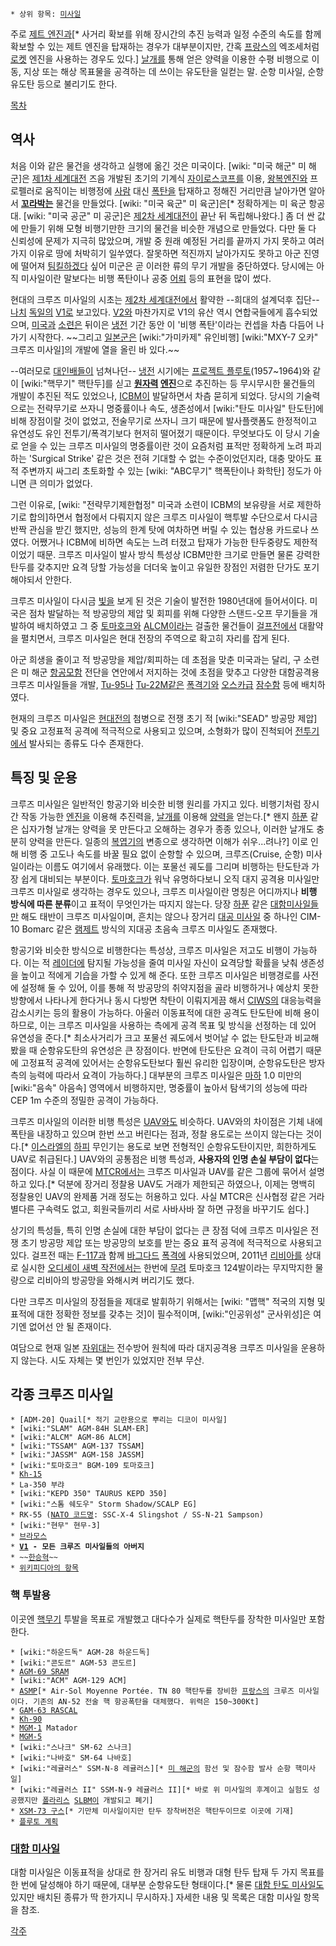  * 상위 항목: [[미사일]]

주로 [[제트 엔진]]과[* 사거리 확보를 위해 장시간의 추진 능력과 일정 수준의 속도를 함께 확보할 수 있는 제트 엔진을 탑재하는 경우가 대부분이지만, 간혹 [[프랑스]]의 엑조세처럼 [[로켓]] 엔진을 사용하는 경우도 있다.] [[날개]]를 통해 얻은 양력을 이용한 수평 비행으로 이동, 지상 또는 해상 목표물을 공격하는 데 쓰이는 유도탄을 일컫는 말. 순항 미사일, 순항 유도탄 등으로 불리기도 한다.

[[목차]]

== 역사 ==
처음 이와 같은 물건을 생각하고 실행에 옮긴 것은 미국이다. [wiki: "미국 해군" 미 해군]은 [[제1차 세계대전]] 즈음 개발된 초기의 기계식 [[자이로스코프]]를 이용, [[왕복엔진]]와 프로펠러로 움직이는 비행정에 [[사람]] 대신 [[폭탄]]을 탑재하고 정해진 거리만큼 날아가면 알아서 '''[[꼬라박]]는''' 물건을 만들었다. [wiki: "미국 육군" 미 육군]은[* 정확하게는 미 육군 항공대. [wiki: "미국 공군" 미 공군]은 [[제2차 세계대전]]이 끝난 뒤 독립해나왔다.] 좀 더 싼 값에 만들기 위해 모형 비행기만한 크기의 물건을 비슷한 개념으로 만들었다. 다만 둘 다 신뢰성에 문제가 지극히 많았으며, 개발 중 원래 예정된 거리를 끝까지 가지 못하고 여러가지 이유로 땅에 처박히기 일쑤였다. 잘못하면 적진까지 날아가지도 못하고 아군 진영에 떨어져 [[팀킬]]하겠다 싶어 미군은 곧 이러한 류의 무기 개발을 중단하였다. 당시에는 아직 미사일이란 말보다는 비행 폭탄이나 공중 [[어뢰]] 등의 표현을 많이 썼다.

현대의 크루즈 미사일의 시초는 [[제2차 세계대전]]에서 활약한 --희대의 설계덕후 집단-- [[나치]] [[독일]]의 [[V1]]로 보고있다. [[V2]]와 마찬가지로 V1의 유산 역시 연합국들에게 흡수되었으며, [[미국]]과 [[소련]]은 뒤이은 [[냉전]] 기간 동안 이 '비행 폭탄'이라는 컨셉을 차츰 다듬어 나가기 시작한다. ~~그리고 [[일본군]]은 [wiki:"가미카제" 유인비행] [wiki:"MXY-7 오카" 크루즈 미사일]의 개발에 열을 올린 바 있다.~~

--여러모로 [[대인배]]들이 넘쳐나던-- [[냉전]] 시기에는 [[프로젝트 플루토]](1957~1964)와 같이 [wiki:"핵무기" 핵탄두]를 싣고 '''[[원자력]] [[엔진]]'''으로 추진하는 등 무시무시한 물건들의 개발이 추진된 적도 있었으나, [[ICBM]]이 발달하면서 차츰 묻히게 되었다. 당시의 기술력으로는 전략무기로 쓰자니 명중률이나 속도, 생존성에서 [wiki:"탄도 미사일" 탄도탄]에 비해 장점이랄 것이 없었고, 전술무기로 쓰자니 크기 때문에 발사플랫폼도 한정적이고 유연성도 유인 전투기/폭격기보다 현저히 떨어졌기 때문이다. 무엇보다도 이 당시 기술로 얻을 수 있는 크루즈 미사일의 명중률이란 것이 요즘처럼 표적만 정확하게 노려 파괴하는 'Surgical  Strike' 같은 것은 전혀 기대할 수 없는 수준이었던지라, 대충 맞아도 표적 주변까지 싸그리 초토화할 수 있는 [wiki: "ABC무기" 핵폭탄이나 화학탄] 정도가 아니면 큰 의미가 없었다.

그런 이유로, [wiki: "전략무기제한협정" 미국과 소련이 ICBM의 보유량을 서로 제한하기로 합의]하면서 협정에서 다뤄지지 않은 크루즈 미사일이 핵투발 수단으로서 다시금 반짝 관심을 받긴 했지만, 성능의 한계 탓에 여차하면 버릴 수 있는 협상용 카드로나 쓰였다. 어쨌거나 ICBM에 비하면 속도는 느려 터졌고 탑재가 가능한 탄두중량도 제한적이었기 때문. 크루즈 미사일이 발사 방식 특성상 ICBM만한 크기로 만들면 물론 강력한 탄두를 갖추지만 요격 당할 가능성을 더더욱 높이고 유일한 장점인 저렴한 단가도 포기해야되서 안한다.

크루즈 미사일이 다시금 [[빛]]을 보게 된 것은 기술이 발전한 1980년대에 들어서이다. 미국은 점차 발달하는 적 방공망의 제압 및 회피를 위해 다양한 스탠드-오프 무기들을 개발하여 배치하였고 그 중 [[토마호크]]와 [[ALCM]]이라는 걸출한 물건들이 [[걸프전]]에서 대활약을 펼치면서, 크루즈 미사일은 현대 전장의 주역으로 확고히 자리를 잡게 된다.

아군 희생을 줄이고 적 방공망을 제압/회피하는 데 초점을 맞춘 미국과는 달리, 구 소련은 미 해군 [[항공모함]] 전단을 연안에서 저지하는 것에 초점을 맞추고 다양한 대함공격용 크루즈 미사일들을 개발, [[Tu-95]]나 [[Tu-22M]]같은 [[폭격기]]와 [[오스카급]] [[잠수함]] 등에 배치하였다.

현재의 크루즈 미사일은 [[현대전]]의 첨병으로 전쟁 초기 적 [wiki:"SEAD" 방공망 제압] 및 중요 고정표적 공격에 적극적으로 사용되고 있으며, 소형화가 많이 진척되어 [[전투기]]에서 발사되는 종류도 다수 존재한다.

== 특징 및 운용 ==
크루즈 미사일은 일반적인 항공기와 비슷한 비행 원리를 가지고 있다. 비행기처럼 장시간 작동 가능한 [[엔진]]을 이용해 추진력을, [[날개]]를 이용해 [[양력]]을 얻는다.[* 왠지 [[하푼]] 같은 십자가형 날개는 양력을 못 만든다고 오해하는 경우가 종종 있으나, 이러한 날개도 충분히 양력을 만든다. 일종의 [[복엽기]]의 변종으로 생각하면 이해가 쉬우...려나?] 이로 인해 비행 중 고도나 속도를 바꿀 필요 없이 순항할 수 있으며, 크루즈(Cruise, 순항) 미사일이라는 이름도 여기에서 유래했다. 이는 포물선 궤도를 그리며 비행하는 탄도탄과 가장 쉽게 대비되는 부분이다. [[토마호크]]가 워낙 유명하다보니 오직 대지 공격용 미사일만 크루즈 미사일로 생각하는 경우도 있으나, 크루즈 미사일이란 명칭은 어디까지나 '''비행 방식에 따른 분류'''이고 표적이 무엇인가는 따지지 않는다. 당장 [[하푼]] 같은 [[대함미사일]]들만 해도 태반이 크루즈 미사일이며, 흔치는 않으나 장거리 [[대공 미사일]] 중 하나인 CIM-10  Bomarc 같은 [[램제트]] 방식의 지대공 초음속 크루즈 미사일도 존재했다.

항공기와 비슷한 방식으로 비행한다는 특성상, 크루즈 미사일은 저고도 비행이 가능하다. 이는 적 [[레이더]]에 탐지될 가능성을 줄여 미사일 자신이 요격당할 확률을 낮춰 생존성을 높이고 적에게 기습을 가할 수 있게 해 준다. 또한 크루즈 미사일은 비행경로를 사전에 설정해 둘 수 있어, 이를 통해 적 방공망의 취약지점을 골라 비행하거나 예상치 못한 방향에서 나타나게 한다거나 동시 다방면 착탄이 이뤄지게끔 해서 [[CIWS]]의 대응능력을 감소시키는 등의 활용이 가능하다. 아울러 이동표적에 대한 공격도 탄도탄에 비해 용이하므로, 이는 크루즈 미사일을 사용하는 측에게 공격 목표 및 방식을 선정하는 데 있어 유연성을 준다.[* 최소사거리가 크고 포물선 궤도에서 벗어날 수 없는 탄도탄과 비교해 봤을 때 순항유도탄의 유연성은 큰 장점이다. 반면에 탄도탄은 요격이 극히 어렵기 때문에 고정표적 공격에 있어서는 순항유도탄보다 훨씬 유리한 입장이며, 순항유도탄은 방자 측의 능력에 따라서 요격이 가능하다.] 대부분의 크루즈 미사일은 [[마하]] 1.0 미만의 [wiki:"음속" 아음속] 영역에서 비행하지만, 명중률이 높아서 탐색기의 성능에 따라 CEP 1m 수준의 정밀한 공격이 가능하다.

크루즈 미사일의 이러한 비행 특성은 [[UAV]]와도 비슷하다. UAV와의 차이점은 기체 내에 폭탄을 내장하고 있으며 한번 쓰고 버린다는 점과, 정찰 용도로는 쓰이지 않는다는 것이다.[* [[이스라엘]]의 [[하피]] 무인기는 용도로 보면 전형적인 순항유도탄이지만, 희한하게도 UAV로 취급된다.] UAV와의 공통점은 비행 특성과, '''사용자의 인명 손실 부담이 없다'''는 점이다. 사실 이 때문에 [[MTCR]]에서는 크루즈 미사일과 UAV를 같은 그룹에 묶어서 설명하고 있다.[* 덕분에 장거리 정찰용 UAV도 거래가 제한되곤 하였으나, 이제는 명백히 정찰용인 UAV의 완제품 거래 정도는 허용하고 있다. 사실 MTCR은 신사협정 같은 거라 별다른 구속력도 없고, 회원국들끼리 서로 사바사바 잘 하면 규정을 바꾸기도 쉽다.]

상기의 특성들, 특히 인명 손실에 대한 부담이 없다는 큰 장점 덕에 크루즈 미사일은 전쟁 초기 방공망 제압 또는 방공망의 보호를 받는 중요 표적 공격에 적극적으로 사용되고 있다. 걸프전 때는 [[F-117]]과 함께 [[바그다드]] [[폭격]]에 사용되었으며, 2011년 [[리비아]]를 상대로 실시한 [[오디세이 새벽 작전]]에서는 한번에 [[무려]] 토마호크 124발이라는 무지막지한 물량으로 리비아의 방공망을 와해시켜 버리기도 했다.

다만 크루즈 미사일의 장점들을 제대로 발휘하기 위해서는 [wiki: "맵핵" 적국의 지형 및 표적에 대한 정확한 정보를 갖추는 것]이 필수적이며, [wiki:"인공위성" 군사위성]은 여기엔 없어선 안 될 존재이다.

여담으로 현재 일본 [[자위대]]는 전수방어 원칙에 따라 대지공격용 크루즈 미사일을 운용하지 않는다. 시도 자체는 몇 번인가 있었지만 전부 무산.

== 각종 크루즈 미사일 ==
 * [ADM-20] Quail[* 적기 교란용으로 뿌리는 디코이 미사일]
 * [wiki:"SLAM" AGM-84H SLAM-ER]
 * [wiki:"ALCM" AGM-86 ALCM]
 * [wiki:"TSSAM" AGM-137 TSSAM]
 * [wiki:"JASSM" AGM-158 JASSM]
 * [wiki:"토마호크" BGM-109 토마호크]
 * [[Kh-15]]
 * La-350 부랴
 * [wiki:"KEPD 350" TAURUS KEPD 350]
 * [wiki:"스톰 쉐도우" Storm Shadow/SCALP EG]
 * RK-55 ([[NATO 코드명]]: SSC-X-4 Slingshot / SS-N-21 Sampson)
 * [wiki:"현무" 현무-3]
 * [[브라모스]]
 * '''[[V1]] - 모든 크루즈 미사일들의 아버지'''
 * ~~[[한승혁]]~~
 * [http://en.m.wikipedia.org/wiki/Cruise_missile 위키피디아의 항목]

=== 핵 투발용 ===
이곳엔 [[핵무기]] 투발을 목표로 개발했고 대다수가 실제로 핵탄두를 장착한 미사일만 포함한다.
 * [wiki:"하운드독" AGM-28 하운드독]
 * [wiki:"콘도르" AGM-53 콘도르]
 * [[AGM-69 SRAM]]
 * [wiki:"ACM" AGM-129 ACM]
 * [[ASMP]][* Air-Sol Moyenne Portée. TN 80 핵탄두를 장비한 [[프랑스]]의 크루즈 미사일이다. 기존의 AN-52 전술 핵 항공폭탄을 대체했다. 위력은 150~300Kt]
 * [[GAM-63 RASCAL]]
 * [[Kh-90]]
 * [[MGM-1]] Matador
 * [[MGM-5]]
 * [wiki:"스나크" SM-62 스나크]
 * [wiki:"나바호" SM-64 나바호]
 * [wiki:"레귤러스" SSM-N-8 레귤러스][* [[미 해군]]의 함선 및 잠수함 발사 순항 핵미사일]
 * [wiki:"레귤러스 II" SSM-N-9 레귤러스 II][* 바로 위 미사일의 후계이고 실험도 성공했지만 [[폴라리스]] [[SLBM]]이 개발되고 폐기]
 * [[XSM-73 구스]][* 기만체 미사일이지만 탄두 장착버전은 핵탄두이므로 이곳에 기재]
 * [[플루토 계획]]
=== [[대함 미사일]] ===
대함 미사일은 이동표적을 상대로 한 장거리 유도 비행과 대형 탄두 탑재 두 가지 목표를 한 번에 달성해야 하기 때문에, 대부분 순항유도탄 형태이다.[* 물론 [[대함 탄도 미사일]]도 있지만 배치된 종류가 딱 한가지니 무시하자.] 자세한 내용 및 목록은 대함 미사일 항목을 참조.

[[각주]]
